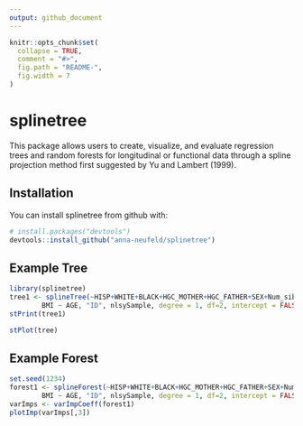 ```yaml
---
output: github_document
---
```


<!-- README.md is generated from README.Rmd. Please edit that file -->

```r
knitr::opts_chunk$set(
  collapse = TRUE,
  comment = "#>",
  fig.path = "README-",
  fig.width = 7
)
```

# splinetree

This package allows users to create, visualize, and evaluate regression trees and random forests for longitudinal or functional data through a spline projection method first suggested by Yu and Lambert (1999). 

## Installation

You can install splinetree from github with:

```r
# install.packages("devtools")
devtools::install_github("anna-neufeld/splinetree")
```

## Example Tree

```r
library(splinetree)
tree1 <- splineTree(~HISP+WHITE+BLACK+HGC_MOTHER+HGC_FATHER+SEX+Num_sibs, 
        BMI ~ AGE, "ID", nlsySample, degree = 1, df=2, intercept = FALSE, cp = 0.005)
stPrint(tree1)
```

```r
stPlot(tree)
```

## Example Forest
```r
set.seed(1234)
forest1 <- splineForest(~HISP+WHITE+BLACK+HGC_MOTHER+HGC_FATHER+SEX+Num_sibs, 
        BMI ~ AGE, "ID", nlsySample, degree = 1, df=2, intercept = FALSE, ntree=50, prob=1/2)
varImps <- varImpCoeff(forest1)
plotImp(varImps[,3])
```
